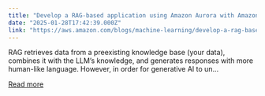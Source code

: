```yaml
---
title: "Develop a RAG-based application using Amazon Aurora with Amazon Kendra"
date: "2025-01-28T17:42:39.000Z"
link: "https://aws.amazon.com/blogs/machine-learning/develop-a-rag-based-application-using-amazon-aurora-with-amazon-kendra/"
---
```


RAG retrieves data from a preexisting knowledge base (your data), combines it with the LLM’s knowledge, and generates responses with more human-like language. However, in order for generative AI to un...

[Read more](https://aws.amazon.com/blogs/machine-learning/develop-a-rag-based-application-using-amazon-aurora-with-amazon-kendra/)
